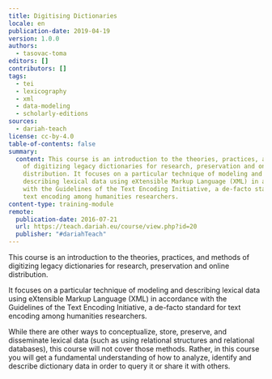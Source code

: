 ```yaml
---
title: Digitising Dictionaries
locale: en
publication-date: 2019-04-19
version: 1.0.0
authors:
  - tasovac-toma
editors: []
contributors: []
tags:
  - tei
  - lexicography
  - xml
  - data-modeling
  - scholarly-editions
sources:
  - dariah-teach
license: cc-by-4.0
table-of-contents: false
summary:
  content: This course is an introduction to the theories, practices, and methods
    of digitizing legacy dictionaries for research, preservation and online
    distribution. It focuses on a particular technique of modeling and
    describing lexical data using eXtensible Markup Language (XML) in accordance
    with the Guidelines of the Text Encoding Initiative, a de-facto standard for
    text encoding among humanities researchers.
content-type: training-module
remote:
  publication-date: 2016-07-21
  url: https://teach.dariah.eu/course/view.php?id=20
  publisher: "#dariahTeach"
---
```

This course is an introduction to the theories, practices, and methods of digitizing legacy dictionaries for research, preservation and online distribution.

It focuses on a particular technique of modeling and describing lexical data using eXtensible Markup Language (XML) in accordance with the Guidelines of the Text Encoding Initiative, a de-facto standard for text encoding among humanities researchers.

While there are other ways to conceptualize, store, preserve, and disseminate lexical data (such as using relational structures and relational databases), this course will not cover those methods. Rather, in this course you will get a fundamental understanding of how to analyze, identify and describe dictionary data in order to query it or share it with others.

<ExternalResource title="Interested in learning more?" subtitle="Check out Digitising Dictionaries on #dariahTeach" url="https://teach.dariah.eu/course/view.php?id=20" />
